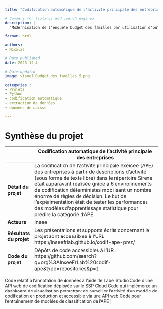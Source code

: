 ```yaml
---
title: "Codification automatique de l'activité principale des entreprises"

# Summary for listings and search engines
description: |
  "Modernisation de l'enquête budget des familles par utilisation d'outils de classification automatique n°6"

format: html

authors: 
- Nicolas

# Date published
date: 2023-12-4

# Date updated
image: visuel_Budget_des_familles_5.png

categories : 
- Projets
- Python
- codification automatique
- extraction de données
- données de caisse

---
```


# Synthèse du projet

|              | Codification automatique de l'activité principale des entreprises                           |
|--------------|------------------------------------------------------------------------------------|
| **Détail du projet**         | La codification de l'activité principale exercée (APE) des entreprises à partir de descriptions d'activité (sous forme de texte libre) dans le répertoire Sirene était auparavant réalisée grâce à 6 environnements de codification déterministes mobilisant un nombre énorme de règles de décision. Le but de l’expérimentation était de tester les performances des modèles d’apprentissage statistique pour prédire la catégorie d’APE.         |
| **Acteurs**                  | Insee         |
| **Résultats du projet**      | Les présentations et supports écrits concernant le projet sont accessibles à l'URL https://inseefrlab.github.io/codif-ape-prez/         |
| **Code du projet**           | Dépôts de code accessibles à l'URL https://github.com/search?q=org%3AInseeFrLab%20codif-ape&type=repositories&p=1
Code relatif à l'annotation de données à l'aide de Label Studio
Code d'une API web de codification déployée sur le SSP Cloud
Code qui implémente un dashboard de visualisation permettant de surveiller l'activité d'un modèle de codification en production et accessible via une API web 
Code pour l'entraînement de modèles de classification de l'APE
       |

